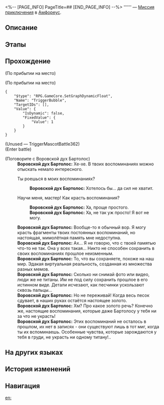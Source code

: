 <%-- [PAGE_INFO]
PageTitle=##
[END_PAGE_INFO] --%>
{{Дополнить|Диалоги.}}
{{Миссия Инфобокс
|id              = 4015736
|Название        = 
|Изображение     = Миссия .png
|Тип             = Миссия приключения
|Событие         = 
|Глава           = 
|Условия         = Завершена [[Миссия Освоения]] «[[О ночь, которая наступает до рассвета]]»
|Персонажи       = Воровской дух Бартолос; Первопроходец
|СтартЛокация    = [[Амфореус]] — [[Вселенская матрица: Гробница безымянного титана]]
|Мир             = Амфореус
|Предыдущая      = 
|Следующая       = 
|Награды         = Звёздный нефрит*40; Беспорядочная амброзия*60
}}
'''''' — [[Миссия приключения]] в [[Амфореус]].

==Описание==
{{Описание|<!--официальное описание из Перекрёстка судеб-->}}

==Этапы==


==Прохождение==
{{Дополнить}}
;(По прибытии на место)

;(По прибытии на место)
<pre>{
	"$type": "RPG.GameCore.SetGraphDynamicFloat",
	"Name": "TriggerBubble",
	"TargetIDs": [],
	"Value": {
		"IsDynamic": false,
		"FixedValue": {
			"Value": 1
		}
	}
}</pre>
;(Unused &mdash; TriggerMascotBattle362)
;(Enter battle)
::{{Список врагов|mode=sent|Королевский бак*2; Воровской дух Бартолос*1}}

;(Поговорите с Воровской дух Бартолос)
:'''Воровской дух Бартолос:''' Хе-хе. В твоих воспоминаниях можно отыскать немало интересного.
:{{Диалог|Стрелка}} Ты роешься в моих воспоминаниях?
::'''Воровской дух Бартолос:''' Хотелось бы... да сил не хватит.
:{{Диалог|Стрелка}} Научи меня, мастер! Как красть воспоминания?
::'''Воровской дух Бартолос:''' Ха, проще простого.
::'''Воровской дух Бартолос:''' Ха, не так уж просто! Я вот не могу.
:'''Воровской дух Бартолос:''' Вообще-то я обычный вор. Я могу красть фрагменты твоих постоянных воспоминаний, но настоящая, мимолётная память мне недоступна.
:'''Воровской дух Бартолос:''' Ах... Я не говорю, что с твоей памятью что-то не так. Она у всех такая... Никто не способен сохранить в своих воспоминаниях прошлое неизменным.
:'''Воровской дух Бартолос:''' То, что вы сохраняете, похоже на наш мир. Эдакая виртуальная реальность, созданная из множества разных мемов.
:'''Воровской дух Бартолос:''' Сколько ни снимай фото или видео, люди же не титаны. Им не под силу сохранить прошлое в его истинном виде. Детали исчезают, как песчинки ускользают сквозь пальцы...
:'''Воровской дух Бартолос:''' Но не переживай! Когда весь песок сдувает, в наших руках остаётся настоящее золото.
:'''Воровской дух Бартолос:''' Хм? Про какое золото речь? Конечно же, настоящие воспоминания, которые даже Бартолосу у тебя ни за что не украсть!
:'''Воровской дух Бартолос:''' Этих воспоминаний не осталось в прошлом, их нет в записях - они существуют лишь в тот миг, когда ты их вспоминаешь. Особенные чувства, которые зарождаются у тебя в груди, не украсть ни одному титану!..
{{Диалог Конец}}

==На других языках==
{{На других языках
|en   = 
|zhs  = 
|zht  = 
|ja   = 
|ko   = 
|es   = 
|fr   = 
|ru   = 
|th   = 
|vi   = 
|de   = 
|id   = 
|pt   = 
}}

==История изменений==
{{История изменений|3.6}}

==Навигация==
{{Миссия приключения Навбокс|Глава }}

[[en:]]
